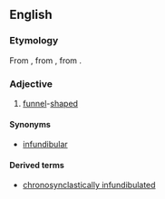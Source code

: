 ==English==

===Etymology===
From {{term|infundibulum||a funnel-shaped cavity or organ|lang=en}}, from {{etyl|la|en}} {{term|infundibulum||funnel|lang=la}}, from {{term/t|la|īnfundō||pour in or upon}}.

===Adjective===
{{en-adj}}

# [[funnel]]-[[shaped]]

====Synonyms====
* [[infundibular]]

====Derived terms====
* [[chronosynclastically infundibulated]]